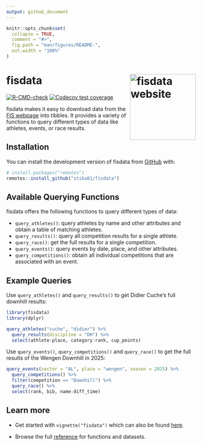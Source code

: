 ```yaml
---
output: github_document
---
```


<!-- README.md is generated from README.Rmd. Please edit that file -->

```r
knitr::opts_chunk$set(
  collapse = TRUE,
  comment = "#>",
  fig.path = "man/figures/README-",
  out.width = "100%"
)
```

# fisdata <a href="https://stibu81.github.io/fisdata/"><img src="man/figures/logo.png" align="right" width="175" alt="fisdata website" /></a>

<!-- badges: start -->
[![R-CMD-check](https://github.com/stibu81/fisdata/actions/workflows/R-CMD-check.yaml/badge.svg)](https://github.com/stibu81/fisdata/actions/workflows/R-CMD-check.yaml)
[![Codecov test coverage](https://codecov.io/gh/stibu81/fisdata/graph/badge.svg)](https://app.codecov.io/gh/stibu81/fisdata)
<!-- badges: end -->

fisdata makes it easy to download data from the 
[FIS webpage](https://www.fis-ski.com) into tibbles. It provides a variety
of functions to query different types of data like athletes, events, or
race results.


## Installation

You can install the development version of fisdata from
[GitHub](https://github.com/) with:

``` r
# install.packages("remotes")
remotes::install_github("stibu81/fisdata")
```


## Available Querying Functions

fisdata offers the following functions to query different types of data:

* `query_athletes()`: query athletes by name and other attributes and obtain
  a table of matching athletes.
* `query_results()`: query all competition results for a single athlete.
* `query_race()`: get the full results for a single competition.
* `query_events()`: query events by date, place, and other attributes.
* `query_competitions()`: obtain all individual competitions that are
  associated with an event.


## Example Queries

Use `query_athletes()` and `query_results()` to get Didier Cuche's full downhill
results:

```r
library(fisdata)
library(dplyr)

query_athletes("cuche", "didier") %>% 
  query_results(discipline = "DH") %>% 
  select(athlete:place, category:rank, cup_points)
```

Use `query_events()`, `query_competitions()` and `query_race()` to get
the full results of the Wengen Downhill in 2025:

```r
query_events(sector = "AL", place = "wengen", season = 2025) %>% 
  query_competitions() %>% 
  filter(competition == "Downhill") %>% 
  query_race() %>% 
  select(rank, bib, name:diff_time)
```


## Learn more

* Get started with `vignette("fisdata")` which can also be found
  [here](https://stibu81.github.io/fisdata/articles/fisdata.html).
  
* Browse the full [reference](https://stibu81.github.io/fisdata/reference/)
  for functions and datasets.
